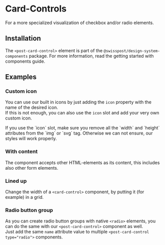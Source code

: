 
<Meta of={CardControlStories} />

# Card-Controls
<p className="lead">For a more specialized visualization of checkbox and/or radio elements.</p>

<Canvas of={CardControlStories.Default} />
<Controls of={CardControlStories.Default} />

## Installation

The `<post-card-control>` element is part of the `@swisspost/design-system-components` package. For more information, read the
<LinkTo kind="getting-started-components" story="docs">getting started with components guide</LinkTo>.

## Examples

### Custom icon

You can use our built in icons by just adding the `icon` property with the name of the desired icon.<br/>
If this is not enough, you can also use the `icon` slot and add your very own custom icon.

<div className="alert alert-md alert-info">If you use the `icon` slot, make sure you remove all the `width` and `height` attributes from the `img` or `svg` tag. Otherwise we can not ensure, our styles will work properly.</div>

<Canvas of={CardControlStories.CustomIcon} />

### With content

The component accepts other HTML-elements as its content, this includes also other form elements.

<Canvas of={CardControlStories.Content} />

### Lined up

Change the width of a `<card-control>` component, by putting it (for example) in a grid.

<Canvas of={CardControlStories.LinedUp} />
<div className="hide-col-default">
  <Controls of={CardControlStories.LinedUp} />
</div>

### Radio button group

As you can create radio button groups with native `<radio>` elements, you can do the same with our `<post-card-control>` component as well.<br/>
Just add the same `name` attribute value to multiple `<post-card-control type="radio">` components.

<Canvas of={CardControlStories.RadioGroup} />
